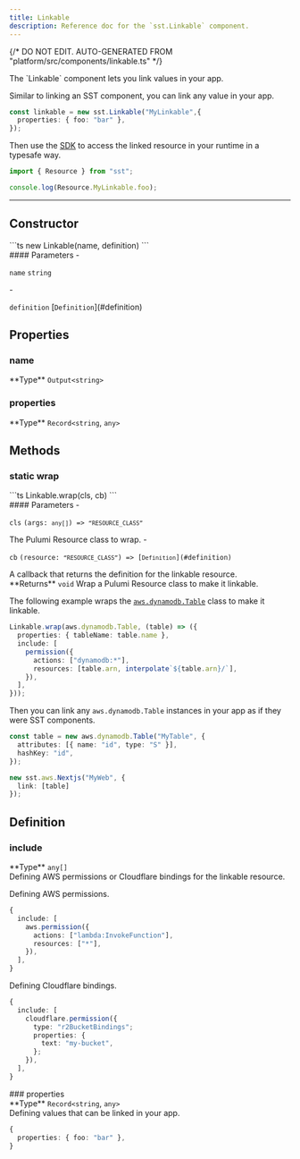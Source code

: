 ```yaml
---
title: Linkable
description: Reference doc for the `sst.Linkable` component.
---
```


{/* DO NOT EDIT. AUTO-GENERATED FROM "platform/src/components/linkable.ts" */}


<div class="tsdoc">

<Section type="about">
The `Linkable` component lets you link values in your app.

Similar to linking an SST component, you can link any value in your app.
```ts title="sst.config.ts"
const linkable = new sst.Linkable("MyLinkable",{
  properties: { foo: "bar" },
});
```

Then use the [SDK](/docs/reference/sdk/) to access the linked resource in your
runtime in a typesafe way.

```js title="src/lambda.ts"
import { Resource } from "sst";

console.log(Resource.MyLinkable.foo);
```
</Section>

---

## Constructor

<Segment>
<Section type="signature">
```ts
new Linkable(name, definition)
```
</Section>

<Section type="parameters">
#### Parameters
- <p><code class="key">name</code> <code class="primitive">string</code></p>
- <p><code class="key">definition</code> [<code class="type">Definition</code>](#definition)</p>
</Section>
</Segment>

## Properties

### name
<Segment>
<Section type="parameters">
<InlineSection>
**Type** <code class="primitive">Output</code><code class="symbol">&lt;</code><code class="primitive">string</code><code class="symbol">&gt;</code>
</InlineSection>
</Section>
</Segment>

### properties
<Segment>
<Section type="parameters">
<InlineSection>
**Type** <code class="primitive">Record</code><code class="symbol">&lt;</code><code class="primitive">string</code>, <code class="primitive">any</code><code class="symbol">&gt;</code>
</InlineSection>
</Section>
</Segment>

## Methods

### static wrap
<Segment>
<Section type="signature">
```ts
Linkable.wrap(cls, cb)
```
</Section>

<Section type="parameters">
#### Parameters
- <p><code class="key">cls</code> <code class="primitive">(args: <code class="primitive">any</code><code class="symbol">[]</code>) => <code class="symbol">&ldquo;</code><code class="primitive">RESOURCE_CLASS</code><code class="symbol">&rdquo;</code></code></p>
The Pulumi Resource class to wrap.
- <p><code class="key">cb</code> <code class="primitive">(resource: <code class="symbol">&ldquo;</code><code class="primitive">RESOURCE_CLASS</code><code class="symbol">&rdquo;</code>) => [<code class="type">Definition</code>](#definition)</code></p>
A callback that returns the definition for the linkable resource.
</Section>

<InlineSection>
**Returns** <code class="primitive">void</code>
</InlineSection>
Wrap a Pulumi Resource class to make it linkable.

The following example wraps the [`aws.dynamodb.Table`](https://www.pulumi.com/registry/packages/aws/api-docs/dynamodb/table/)
class to make it linkable.

```ts title="sst.config.ts"
Linkable.wrap(aws.dynamodb.Table, (table) => ({
  properties: { tableName: table.name },
  include: [
    permission({
      actions: ["dynamodb:*"],
      resources: [table.arn, interpolate`${table.arn}/`],
    }),
  ],
}));
```

Then you can link any `aws.dynamodb.Table` instances in your app as if they were SST
components.

```ts title="sst.config.ts" {7}
const table = new aws.dynamodb.Table("MyTable", {
  attributes: [{ name: "id", type: "S" }],
  hashKey: "id",
});

new sst.aws.Nextjs("MyWeb", {
  link: [table]
});
```
</Segment>

## Definition
### include
<Segment>
<Section type="parameters">
<InlineSection>
**Type** <code class="primitive">any</code><code class="symbol">[]</code>
</InlineSection>
</Section>
Defining AWS permissions or Cloudflare bindings for the linkable resource.

Defining AWS permissions.
```ts
{
  include: [
    aws.permission({
      actions: ["lambda:InvokeFunction"],
      resources: ["*"],
    }),
  ],
}
```

Defining Cloudflare bindings.
```ts
{
  include: [
    cloudflare.permission({
      type: "r2BucketBindings";
      properties: {
        text: "my-bucket",
      };
    }),
  ],
}
```
</Segment>
### properties
<Segment>
<Section type="parameters">
<InlineSection>
**Type** <code class="primitive">Record</code><code class="symbol">&lt;</code><code class="primitive">string</code>, <code class="primitive">any</code><code class="symbol">&gt;</code>
</InlineSection>
</Section>
Defining values that can be linked in your app.

```ts
{
  properties: { foo: "bar" },
}
```
</Segment>
</div>